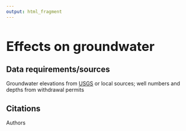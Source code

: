 ```yaml
---
output: html_fragment
---
```


<style type="text/css">
  h1{
  font-size: 2.5em;
}
</style>

# Effects on groundwater

## Data requirements/sources
Groundwater elevations from [USGS](https://waterdata.usgs.gov/nwis/gw) or local sources; well numbers and depths from withdrawal permits

## Citations
Authors